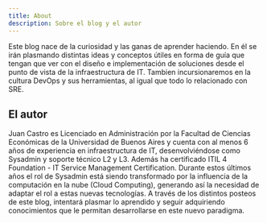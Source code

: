 ```yaml
---
title: About
description: Sobre el blog y el autor
---
```


Este blog nace de la curiosidad y las ganas de aprender haciendo. En él se irán plasmando distintas ideas y conceptos útiles en forma de guía que tengan que ver con el diseño e implementación de soluciones desde el punto de vista de la infraestructura de IT. Tambien incursionaremos en la cultura DevOps y sus herramientas, al igual que todo lo relacionado con SRE.

## El autor

Juan Castro es Licenciado en Administración por la Facultad de Ciencias Económicas de la Universidad de Buenos Aires y cuenta con al menos 6 años de experiencia en infraestructura de IT, desenvolviéndose como Sysadmin y soporte técnico L2 y L3. Además ha certificado ITIL 4 Foundation - IT Service Management Certification. Durante estos últimos años el rol de Sysadmin está siendo transformado por la influencia de la computación en la nube (Cloud Computing), generando así la necesidad de adaptar el rol a estas nuevas tecnologías. A través de los distintos posteos de este blog, intentará plasmar lo aprendido y seguir adquiriendo conocimientos que le permitan desarrollarse en este nuevo paradigma. 
